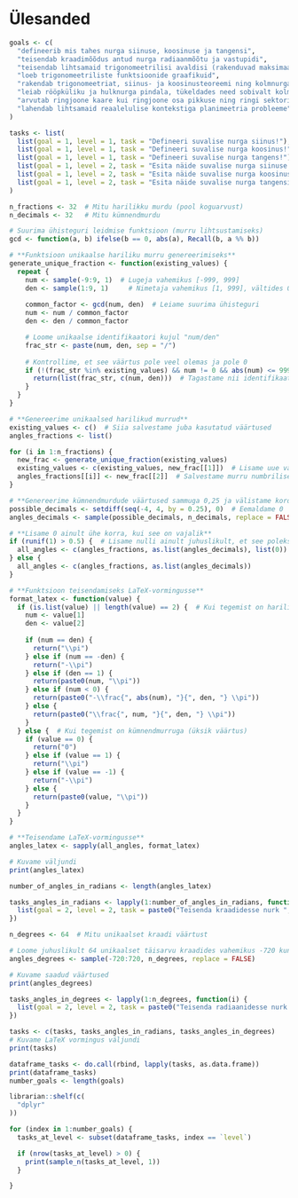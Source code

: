 # Ülesanded

```r
goals <- c(
  "defineerib mis tahes nurga siinuse, koosinuse ja tangensi",
  "teisendab kraadimõõdus antud nurga radiaanmõõtu ja vastupidi",
  "teisendab lihtsamaid trigonomeetrilisi avaldisi (rakenduvad maksimaalselt 3 erinevat trigonomeetrilist seost)",
  "loeb trigonomeetriliste funktsioonide graafikuid",
  "rakendab trigonomeetriat, siinus- ja koosinusteoreemi ning kolmnurga pindala valemeid kolmnurga lahendamisel",
  "leiab rööpküliku ja hulknurga pindala, tükeldades need sobivalt kolmnurkadeks",
  "arvutab ringjoone kaare kui ringjoone osa pikkuse ning ringi sektori kui ringi osa pindala",
  "lahendab lihtsamaid reaalelulise kontekstiga planimeetria probleeme"
)

tasks <- list(
  list(goal = 1, level = 1, task = "Defineeri suvalise nurga siinus!"),
  list(goal = 1, level = 1, task = "Defineeri suvalise nurga koosinus!"),
  list(goal = 1, level = 1, task = "Defineeri suvalise nurga tangens!"),
  list(goal = 1, level = 2, task = "Esita näide suvalise nurga siinuse definitsiooni kohta!"),
  list(goal = 1, level = 2, task = "Esita näide suvalise nurga koosinuse definitsiooni kohta!"),
  list(goal = 1, level = 2, task = "Esita näide suvalise nurga tangensi definitsiooni kohta!")
)

n_fractions <- 32  # Mitu harilikku murdu (pool koguarvust)
n_decimals <- 32   # Mitu kümnendmurdu

# Suurima ühisteguri leidmise funktsioon (murru lihtsustamiseks)
gcd <- function(a, b) ifelse(b == 0, abs(a), Recall(b, a %% b))

# **Funktsioon unikaalse hariliku murru genereerimiseks**
generate_unique_fraction <- function(existing_values) {
  repeat {
    num <- sample(-9:9, 1)  # Lugeja vahemikus [-999, 999]
    den <- sample(1:9, 1)     # Nimetaja vahemikus [1, 999], vältides 0
    
    common_factor <- gcd(num, den)  # Leiame suurima ühisteguri
    num <- num / common_factor
    den <- den / common_factor

    # Loome unikaalse identifikaatori kujul "num/den"
    frac_str <- paste(num, den, sep = "/")
    
    # Kontrollime, et see väärtus pole veel olemas ja pole 0
    if (!(frac_str %in% existing_values) && num != 0 && abs(num) <= 999 && den <= 999) {
      return(list(frac_str, c(num, den)))  # Tagastame nii identifikaatori kui ka murru
    }
  }
}

# **Genereerime unikaalsed harilikud murrud**
existing_values <- c()  # Siia salvestame juba kasutatud väärtused
angles_fractions <- list()

for (i in 1:n_fractions) {
  new_frac <- generate_unique_fraction(existing_values)
  existing_values <- c(existing_values, new_frac[[1]])  # Lisame uue väärtuse
  angles_fractions[[i]] <- new_frac[[2]]  # Salvestame murru numbrilise esitusena
}

# **Genereerime kümnendmurdude väärtused sammuga 0,25 ja välistame kordused**
possible_decimals <- setdiff(seq(-4, 4, by = 0.25), 0)  # Eemaldame 0
angles_decimals <- sample(possible_decimals, n_decimals, replace = FALSE)  # Unikaalsed väärtused

# **Lisame 0 ainult ühe korra, kui see on vajalik**
if (runif(1) > 0.5) {  # Lisame nulli ainult juhuslikult, et see poleks alati sees
  all_angles <- c(angles_fractions, as.list(angles_decimals), list(0))
} else {
  all_angles <- c(angles_fractions, as.list(angles_decimals))
}

# **Funktsioon teisendamiseks LaTeX-vormingusse**
format_latex <- function(value) {
  if (is.list(value) || length(value) == 2) {  # Kui tegemist on hariliku murruga (vektor)
    num <- value[1]
    den <- value[2]
    
    if (num == den) {
      return("\\pi")
    } else if (num == -den) {
      return("-\\pi")
    } else if (den == 1) {
      return(paste0(num, "\\pi"))
    } else if (num < 0) {
      return(paste0("-\\frac{", abs(num), "}{", den, "} \\pi"))
    } else {
      return(paste0("\\frac{", num, "}{", den, "} \\pi"))
    }
  } else {  # Kui tegemist on kümnendmurruga (üksik väärtus)
    if (value == 0) {
      return("0")
    } else if (value == 1) {
      return("\\pi")
    } else if (value == -1) {
      return("-\\pi")
    } else {
      return(paste0(value, "\\pi"))
    }
  }
}

# **Teisendame LaTeX-vormingusse**
angles_latex <- sapply(all_angles, format_latex)

# Kuvame väljundi
print(angles_latex)

number_of_angles_in_radians <- length(angles_latex)

tasks_angles_in_radians <- lapply(1:number_of_angles_in_radians, function(i) {
  list(goal = 2, level = 2, task = paste0("Teisenda kraadidesse nurk ", angles_latex[i], "."))
})

n_degrees <- 64  # Mitu unikaalset kraadi väärtust

# Loome juhuslikult 64 unikaalset täisarvu kraadides vahemikus -720 kuni 720
angles_degrees <- sample(-720:720, n_degrees, replace = FALSE)

# Kuvame saadud väärtused
print(angles_degrees)

tasks_angles_in_degrees <- lapply(1:n_degrees, function(i) {
  list(goal = 2, level = 2, task = paste0("Teisenda radiaanidesse nurk ", angles_degrees[i], "\\degree."))
})

tasks <- c(tasks, tasks_angles_in_radians, tasks_angles_in_degrees)
# Kuvame LaTeX vormingus väljundi
print(tasks)

dataframe_tasks <- do.call(rbind, lapply(tasks, as.data.frame))
print(dataframe_tasks)
number_goals <- length(goals)

librarian::shelf(c(
  "dplyr"
))

for (index in 1:number_goals) {
  tasks_at_level <- subset(dataframe_tasks, index == `level`)

  if (nrow(tasks_at_level) > 0) {
    print(sample_n(tasks_at_level, 1))
  }

}

```


